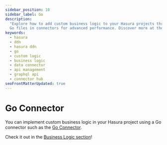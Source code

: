 ```yaml
---
sidebar_position: 10
sidebar_label: Go
description:
  "Explore how to add custom business logic to your Hasura projects through the Go data connector. Integrate your
  Go files in connectors for advanced performance. Discover more at the official Hasura Connector Hub."
keywords:
  - hasura
  - ddn
  - hasura ddn
  - go
  - custom logic
  - business logic
  - data connector
  - api management
  - graphql api
  - connector hub
seoFrontMatterUpdated: true
---
```


# Go Connector

You can implement custom business logic in your Hasura project using a Go connector such as the
[Go Connector](https://github.com/hasura/ndc-sdk-go/tree/main/cmd/hasura-ndc-go).

Check it out in the [Business Logic section](/business-logic/go.mdx)!
